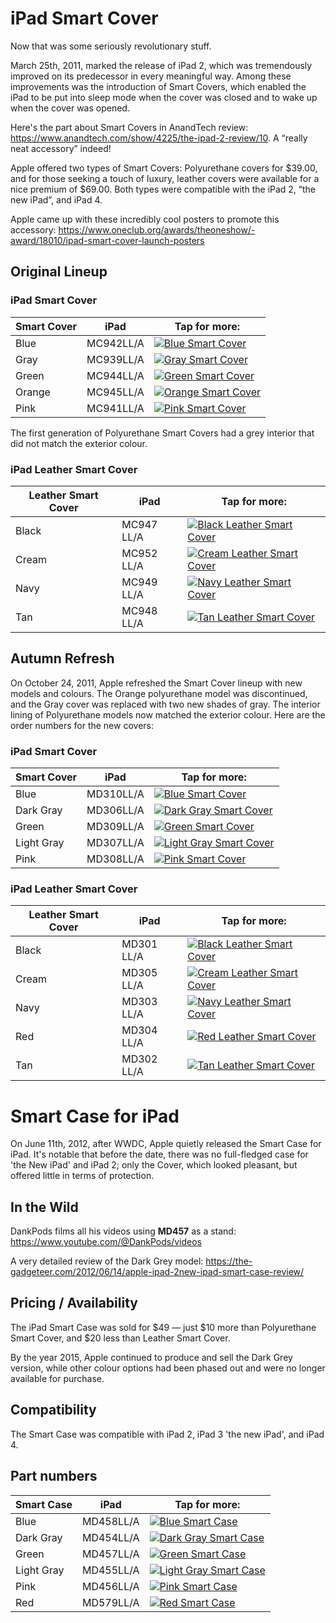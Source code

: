 

# iPad Smart Cover

Now that was some seriously revolutionary stuff.

March 25th, 2011, marked the release of iPad 2, which was tremendously improved on its predecessor in every meaningful way. Among these improvements was the introduction of Smart Covers, which enabled the iPad to be put into sleep mode when the cover was closed and to wake up when the cover was opened.

Here's the part about Smart Covers in AnandTech review: https://www.anandtech.com/show/4225/the-ipad-2-review/10. A “really neat accessory” indeed!

Apple offered two types of Smart Covers: Polyurethane covers for \$39.00, and for those seeking a touch of luxury, leather covers were available for a nice premium of \$69.00. Both types were compatible with the iPad 2, “the new iPad”, and iPad 4.

Apple came up with these incredibly cool posters to promote this accessory: https://www.oneclub.org/awards/theoneshow/-award/18010/ipad-smart-cover-launch-posters

## Original Lineup

### iPad Smart Cover

| Smart Cover | iPad | Tap for more: |
| --- | --- | --- |
| Blue | MC942<wbr/>LL/A | <a href="/ipad_2/MC942" target="_blank">![Blue Smart Cover](/everypreview/MC942.png)</a> |
| Gray | MC939<wbr/>LL/A | <a href="/ipad_2/MC939" target="_blank">![Gray Smart Cover](/everypreview/MC939.png)</a> |
| Green | MC944<wbr/>LL/A | <a href="/ipad_2/MC944" target="_blank">![Green Smart Cover](/everypreview/MC944.png)</a> |
| Orange | MC945<wbr/>LL/A | <a href="/ipad_2/MC945" target="_blank">![Orange Smart Cover](/everypreview/MC945.png)</a> |
| Pink | MC941<wbr/>LL/A | <a href="/ipad_2/MC941" target="_blank">![Pink Smart Cover](/everypreview/MC941.png)</a> |

The first generation of Polyurethane Smart Covers had a grey interior that did not match the exterior colour.

### iPad Leather Smart Cover

| Leather Smart Cover | iPad | Tap for more: |
| --- | --- | --- |
| Black | MC947<wbr/>LL/A | <a href="/ipad_2/MC947" target="_blank">![Black Leather Smart Cover](/everypreview/MC947.png)</a> |
| Cream | MC952<wbr/>LL/A | <a href="/ipad_2/MC952" target="_blank">![Cream Leather Smart Cover](/everypreview/MC952.png)</a> |
| Navy | MC949<wbr/>LL/A | <a href="/ipad_2/MC949" target="_blank">![Navy Leather Smart Cover](/everypreview/MC949.png)</a> |
| Tan | MC948<wbr/>LL/A | <a href="/ipad_2/MC948" target="_blank">![Tan Leather Smart Cover](/everypreview/MC948.png)</a> |

## Autumn Refresh

On October 24, 2011, Apple refreshed the Smart Cover lineup with new models and colours. The Orange polyurethane model was discontinued, and the Gray cover was replaced with two new shades of gray. The interior lining of Polyurethane models now matched the exterior colour. Here are the order numbers for the new covers:

### iPad Smart Cover

| Smart Cover | iPad | Tap for more: |
| --- | --- | --- |
| Blue | MD310<wbr/>LL/A | <a href="/ipad_2/MD310" target="_blank">![Blue Smart Cover](/everypreview/MD310.png)</a> |
| Dark Gray | MD306<wbr/>LL/A | <a href="/ipad_2/MD306" target="_blank">![Dark Gray Smart Cover](/everypreview/MD306.png)</a> |
| Green | MD309<wbr/>LL/A | <a href="/ipad_2/MD309" target="_blank">![Green Smart Cover](/everypreview/MD309.png)</a> |
| Light Gray | MD307<wbr/>LL/A | <a href="/ipad_2/MD307" target="_blank">![Light Gray Smart Cover](/everypreview/MD307.png)</a> |
| Pink | MD308<wbr/>LL/A | <a href="/ipad_2/MD308" target="_blank">![Pink Smart Cover](/everypreview/MD308.png)</a> |

### iPad Leather Smart Cover

| Leather Smart Cover | iPad | Tap for more: |
| --- | --- | --- |
| Black | MD301<wbr/>LL/A | <a href="/ipad_2/MD301" target="_blank">![Black Leather Smart Cover](/everypreview/MD301.png)</a> |
| Cream | MD305<wbr/>LL/A | <a href="/ipad_2/MD305" target="_blank">![Cream Leather Smart Cover](/everypreview/MD305.png)</a> |
| Navy | MD303<wbr/>LL/A | <a href="/ipad_2/MD303" target="_blank">![Navy Leather Smart Cover](/everypreview/MD303.png)</a> |
| Red | MD304<wbr/>LL/A | <a href="/ipad_2/MD304" target="_blank">![Red Leather Smart Cover](/everypreview/MD304.png)</a> |
| Tan | MD302<wbr/>LL/A | <a href="/ipad_2/MD302" target="_blank">![Tan Leather Smart Cover](/everypreview/MD302.png)</a> |

# Smart Case for iPad

On June 11th, 2012, after WWDC, Apple quietly released the Smart Case for iPad. It's notable that before the date, there was no full-fledged case for 'the New iPad' and iPad 2; only the Cover, which looked pleasant, but offered little in terms of protection.

## In the Wild

DankPods films all his videos using **MD457** as a stand: https://www.youtube.com/@DankPods/videos

A very detailed review of the Dark Grey model: https://the-gadgeteer.com/2012/06/14/apple-ipad-2new-ipad-smart-case-review/

## Pricing / Availability

The iPad Smart Case was sold for \$49 — just \$10 more than Polyurethane Smart Cover, and $20 less than Leather Smart Cover.

By the year 2015, Apple continued to produce and sell the Dark Grey version, while other colour options had been phased out and were no longer available for purchase.

## Compatibility

The Smart Case was compatible with iPad 2, iPad 3 'the new iPad', and iPad 4.

## Part numbers

| Smart Case | iPad | Tap for more: |
| --- | --- | --- |
| Blue | MD458<wbr/>LL/A | <a href="/ipad_2/MD458" target="_blank">![Blue Smart Case](/everypreview/MD458.png)</a> |
| Dark Gray | MD454<wbr/>LL/A | <a href="/ipad_2/MD454" target="_blank">![Dark Gray Smart Case](/everypreview/MD454.png)</a> |
| Green | MD457<wbr/>LL/A | <a href="/ipad_2/MD457" target="_blank">![Green Smart Case](/everypreview/MD457.png)</a> |
| Light Gray | MD455<wbr/>LL/A | <a href="/ipad_2/MD455" target="_blank">![Light Gray Smart Case](/everypreview/MD455.png)</a> |
| Pink | MD456<wbr/>LL/A | <a href="/ipad_2/MD456" target="_blank">![Pink Smart Case](/everypreview/MD456.png)</a> |
| Red | MD579<wbr/>LL/A | <a href="/ipad_2/MD579" target="_blank">![Red Smart Case](/everypreview/MD579.png)</a> |
